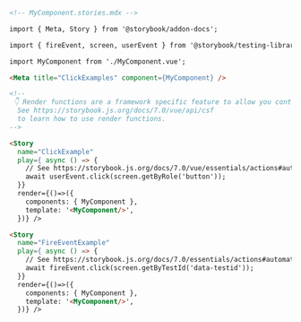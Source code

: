 ```md
<!-- MyComponent.stories.mdx -->

import { Meta, Story } from '@storybook/addon-docs';

import { fireEvent, screen, userEvent } from '@storybook/testing-library';

import MyComponent from './MyComponent.vue';

<Meta title="ClickExamples" component={MyComponent} />

<!--
 👇 Render functions are a framework specific feature to allow you control on how the component renders.
  See https://storybook.js.org/docs/7.0/vue/api/csf
  to learn how to use render functions.
-->

<Story
  name="ClickExample"
  play={ async () => {
    // See https://storybook.js.org/docs/7.0/vue/essentials/actions#automatically-matching-args to learn how to setup logging in the Actions panel
    await userEvent.click(screen.getByRole('button'));
  }}
  render={()=>({
    components: { MyComponent },
    template: '<MyComponent/>',
  })} />

<Story
  name="FireEventExample"
  play={ async () => {
    // See https://storybook.js.org/docs/7.0/essentials/actions#automatically-matching-args to learn how to setup logging in the Actions panel
    await fireEvent.click(screen.getByTestId('data-testid'));
  }}
  render={()=>({
    components: { MyComponent },
    template: '<MyComponent/>',
  })} />
```